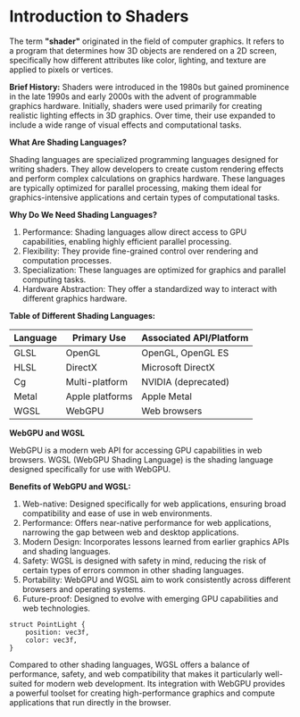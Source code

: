 # Introduction to Shaders

The term **"shader"** originated in the field of computer graphics. It refers to a program that determines how 3D objects are rendered on a 2D screen, specifically how different attributes like color, lighting, and texture are applied to pixels or vertices.

**Brief History:**
Shaders were introduced in the 1980s but gained prominence in the late 1990s and early 2000s with the advent of programmable graphics hardware. Initially, shaders were used primarily for creating realistic lighting effects in 3D graphics. Over time, their use expanded to include a wide range of visual effects and computational tasks.

**What Are Shading Languages?**

Shading languages are specialized programming languages designed for writing shaders. They allow developers to create custom rendering effects and perform complex calculations on graphics hardware. These languages are typically optimized for parallel processing, making them ideal for graphics-intensive applications and certain types of computational tasks.

**Why Do We Need Shading Languages?**

1. Performance: Shading languages allow direct access to GPU capabilities, enabling highly efficient parallel processing.
2. Flexibility: They provide fine-grained control over rendering and computation processes.
3. Specialization: These languages are optimized for graphics and parallel computing tasks.
4. Hardware Abstraction: They offer a standardized way to interact with different graphics hardware.

**Table of Different Shading Languages:**

<table>
  <thead>
    <tr>
      <th>Language</th>
      <th>Primary Use</th>
      <th>Associated API/Platform</th>
    </tr>
  </thead>
  <tbody>
    <tr>
      <td>GLSL</td>
      <td>OpenGL</td>
      <td>OpenGL, OpenGL ES</td>
    </tr>
    <tr>
      <td>HLSL</td>
      <td>DirectX</td>
      <td>Microsoft DirectX</td>
    </tr>
    <tr>
      <td>Cg</td>
      <td>Multi-platform</td>
      <td>NVIDIA (deprecated)</td>
    </tr>
    <tr>
      <td>Metal</td>
      <td>Apple platforms</td>
      <td>Apple Metal</td>
    </tr>
    <tr>
      <td>WGSL</td>
      <td>WebGPU</td>
      <td>Web browsers</td>
    </tr>
  </tbody>
</table>

**WebGPU and WGSL**

WebGPU is a modern web API for accessing GPU capabilities in web browsers. WGSL (WebGPU Shading Language) is the shading language designed specifically for use with WebGPU.

**Benefits of WebGPU and WGSL:**

1. Web-native: Designed specifically for web applications, ensuring broad compatibility and ease of use in web environments.
2. Performance: Offers near-native performance for web applications, narrowing the gap between web and desktop applications.
3. Modern Design: Incorporates lessons learned from earlier graphics APIs and shading languages.
4. Safety: WGSL is designed with safety in mind, reducing the risk of certain types of errors common in other shading languages.
5. Portability: WebGPU and WGSL aim to work consistently across different browsers and operating systems.
6. Future-proof: Designed to evolve with emerging GPU capabilities and web technologies.

```wgsl
struct PointLight {
    position: vec3f,
    color: vec3f,
}
```

Compared to other shading languages, WGSL offers a balance of performance, safety, and web compatibility that makes it particularly well-suited for modern web development. Its integration with WebGPU provides a powerful toolset for creating high-performance graphics and compute applications that run directly in the browser.
